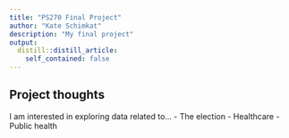 ```yaml
---
title: "PS270 Final Project"
author: "Kate Schimkat"
description: "My final project"
output:
  distill::distill_article:
    self_contained: false
---
```




## Project thoughts

I am interested in exploring data related to... 
- The election
- Healthcare
- Public health
